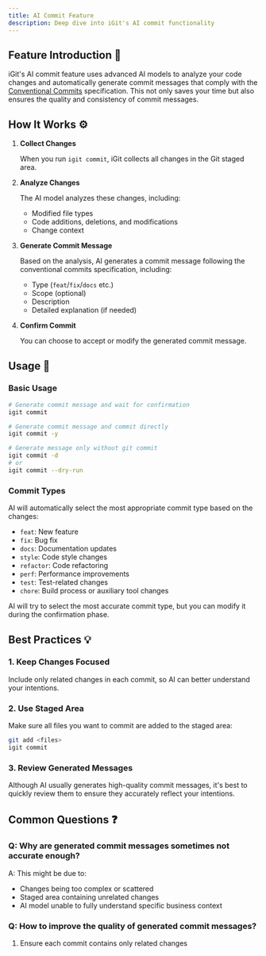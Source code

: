 ```yaml
---
title: AI Commit Feature
description: Deep dive into iGit's AI commit functionality
---
```



## Feature Introduction 🤖

iGit's AI commit feature uses advanced AI models to analyze your code changes and automatically generate commit messages that comply with the [Conventional Commits](https://www.conventionalcommits.org/) specification. This not only saves your time but also ensures the quality and consistency of commit messages.

## How It Works ⚙️

<Steps>

1. **Collect Changes**

   When you run `igit commit`, iGit collects all changes in the Git staged area.

2. **Analyze Changes**

   The AI model analyzes these changes, including:
   - Modified file types
   - Code additions, deletions, and modifications
   - Change context

3. **Generate Commit Message**

   Based on the analysis, AI generates a commit message following the conventional commits specification, including:
   - Type (`feat`/`fix`/`docs` etc.)
   - Scope (optional)
   - Description
   - Detailed explanation (if needed)

4. **Confirm Commit**

   You can choose to accept or modify the generated commit message.

</Steps>

## Usage 📝

### Basic Usage

```bash
# Generate commit message and wait for confirmation
igit commit

# Generate commit message and commit directly
igit commit -y

# Generate message only without git commit
igit commit -d
# or
igit commit --dry-run
```

### Commit Types

AI will automatically select the most appropriate commit type based on the changes:

- `feat`: New feature
- `fix`: Bug fix
- `docs`: Documentation updates
- `style`: Code style changes
- `refactor`: Code refactoring
- `perf`: Performance improvements
- `test`: Test-related changes
- `chore`: Build process or auxiliary tool changes

<Aside type="tip">
  AI will try to select the most accurate commit type, but you can modify it during the confirmation phase.
</Aside>

## Best Practices 💡

### 1. Keep Changes Focused

Include only related changes in each commit, so AI can better understand your intentions.

### 2. Use Staged Area

Make sure all files you want to commit are added to the staged area:

```bash
git add <files>
igit commit
```

### 3. Review Generated Messages

Although AI usually generates high-quality commit messages, it's best to quickly review them to ensure they accurately reflect your intentions.

## Common Questions ❓

### Q: Why are generated commit messages sometimes not accurate enough?

A: This might be due to:
- Changes being too complex or scattered
- Staged area containing unrelated changes
- AI model unable to fully understand specific business context

### Q: How to improve the quality of generated commit messages?

1. Ensure each commit contains only related changes
